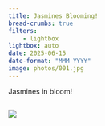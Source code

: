 ```yaml
---
title: Jasmines Blooming!
bread-crumbs: true
filters:
    - lightbox
lightbox: auto
date: 2025-06-15
date-format: "MMM YYYY"
image: photos/001.jpg
---
```


Jasmines in bloom!

::: {style="display: grid;grid-template-columns: repeat(auto-fill, minmax(250px, 1fr));grid-gap: 1em;"}


![](photos/001.jpg){group="my-gallery"}

:::
